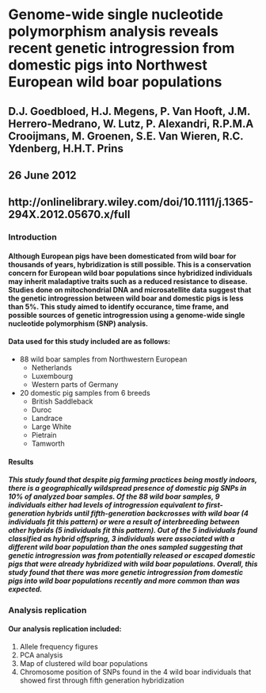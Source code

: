 # Genome-wide single nucleotide polymorphism analysis reveals recent genetic introgression from domestic pigs into Northwest European wild boar populations
## D.J. Goedbloed, H.J. Megens, P. Van Hooft, J.M. Herrero-Medrano, W. Lutz, P. Alexandri, R.P.M.A Crooijmans, M. Groenen, S.E. Van Wieren, R.C. Ydenberg, H.H.T. Prins
## 26 June 2012
## http://onlinelibrary.wiley.com/doi/10.1111/j.1365-294X.2012.05670.x/full

### Introduction
#### Although European pigs have been domesticated from wild boar for thousands of years, hybridization is still possible. This is a conservation concern for European wild boar populations since hybridized individuals may inherit maladaptive traits such as a reduced resistance to disease. Studies done on mitochondrial DNA and microsatellite data suggest that the genetic introgression between wild boar and domestic pigs is less than 5%. This study aimed to identify occurance, time frame, and possible sources of genetic introgression using a genome-wide single nucleotide polymorphism (SNP) analysis.
#### Data used for this study included are as follows:
  * 88 wild boar samples from Northwestern European
    * Netherlands
    * Luxembourg
    * Western parts of Germany
  * 20 domestic pig samples from 6 breeds
    * British Saddleback
    * Duroc
    * Landrace
    * Large White
    * Pietrain
    * Tamworth
    
#### Results
##### This study found that despite pig farming practices being mostly indoors, there is a geographically wildspread presence of domestic pig SNPs in 10% of analyzed boar samples. Of the 88 wild boar samples, 9 individuals either had levels of introgression equivalent to first-generation hybrids until fifth-generation backcrosses with wild boar (4 individuals fit this pattern) or were a result of interbreeding between other hybrids (5 individuals fit this pattern). Out of the 5 individuals found classified as hybrid offspring, 3 individuals were associated with a different wild boar population than the ones sampled suggesting that genetic introgression was from potentially released or escaped domestic pigs that were already hybridized with wild boar populations. Overall, this study found that there was more genetic introgression from domestic pigs into wild boar populations recently and more common than was expected.
### Analysis replication
#### Our analysis replication included:
  1. Allele frequency figures
  2. PCA analysis
  3. Map of clustered wild boar populations
  4. Chromosome position of SNPs found in the 4 wild boar individuals that showed first through fifth generation hybridization